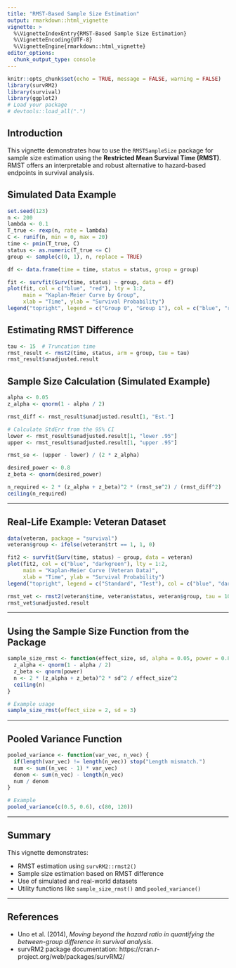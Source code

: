 ```yaml
---
title: "RMST-Based Sample Size Estimation"
output: rmarkdown::html_vignette
vignette: >
  %\VignetteIndexEntry{RMST-Based Sample Size Estimation}
  %\VignetteEncoding{UTF-8}
  %\VignetteEngine{rmarkdown::html_vignette}
editor_options: 
  chunk_output_type: console
---
```


```r
knitr::opts_chunk$set(echo = TRUE, message = FALSE, warning = FALSE)
library(survRM2)
library(survival)
library(ggplot2)
# Load your package
# devtools::load_all(".")
```

## Introduction

This vignette demonstrates how to use the `RMSTSampleSize` package for sample size estimation using the **Restricted Mean Survival Time (RMST)**. RMST offers an interpretable and robust alternative to hazard-based endpoints in survival analysis.

## Simulated Data Example

```r
set.seed(123)
n <- 200
lambda <- 0.1
T_true <- rexp(n, rate = lambda)
C <- runif(n, min = 0, max = 20)
time <- pmin(T_true, C)
status <- as.numeric(T_true <= C)
group <- sample(c(0, 1), n, replace = TRUE)

df <- data.frame(time = time, status = status, group = group)

fit <- survfit(Surv(time, status) ~ group, data = df)
plot(fit, col = c("blue", "red"), lty = 1:2,
     main = "Kaplan-Meier Curve by Group",
     xlab = "Time", ylab = "Survival Probability")
legend("topright", legend = c("Group 0", "Group 1"), col = c("blue", "red"), lty = 1:2)
```

## Estimating RMST Difference

```r
tau <- 15  # Truncation time
rmst_result <- rmst2(time, status, arm = group, tau = tau)
rmst_result$unadjusted.result
```

## Sample Size Calculation (Simulated Example)

```r
alpha <- 0.05
z_alpha <- qnorm(1 - alpha / 2)

rmst_diff <- rmst_result$unadjusted.result[1, "Est."]

# Calculate StdErr from the 95% CI
lower <- rmst_result$unadjusted.result[1, "lower .95"]
upper <- rmst_result$unadjusted.result[1, "upper .95"]

rmst_se <- (upper - lower) / (2 * z_alpha)

desired_power <- 0.8
z_beta <- qnorm(desired_power)

n_required <- 2 * (z_alpha + z_beta)^2 * (rmst_se^2) / (rmst_diff^2)
ceiling(n_required)

```

---

## Real-Life Example: Veteran Dataset

```r
data(veteran, package = "survival")
veteran$group <- ifelse(veteran$trt == 1, 1, 0)

fit2 <- survfit(Surv(time, status) ~ group, data = veteran)
plot(fit2, col = c("blue", "darkgreen"), lty = 1:2,
     main = "Kaplan-Meier Curve (Veteran Data)",
     xlab = "Time", ylab = "Survival Probability")
legend("topright", legend = c("Standard", "Test"), col = c("blue", "darkgreen"), lty = 1:2)
```

```r
rmst_vet <- rmst2(veteran$time, veteran$status, veteran$group, tau = 100)
rmst_vet$unadjusted.result
```

---

## Using the Sample Size Function from the Package

```r
sample_size_rmst <- function(effect_size, sd, alpha = 0.05, power = 0.8) {
  z_alpha <- qnorm(1 - alpha / 2)
  z_beta <- qnorm(power)
  n <- 2 * (z_alpha + z_beta)^2 * sd^2 / effect_size^2
  ceiling(n)
}

# Example usage
sample_size_rmst(effect_size = 2, sd = 3)
```

---

## Pooled Variance Function

```r
pooled_variance <- function(var_vec, n_vec) {
  if(length(var_vec) != length(n_vec)) stop("Length mismatch.")
  num <- sum((n_vec - 1) * var_vec)
  denom <- sum(n_vec) - length(n_vec)
  num / denom
}

# Example
pooled_variance(c(0.5, 0.6), c(80, 120))
```

---

## Summary

This vignette demonstrates:

- RMST estimation using `survRM2::rmst2()`
- Sample size estimation based on RMST difference
- Use of simulated and real-world datasets
- Utility functions like `sample_size_rmst()` and `pooled_variance()`

---

## References

- Uno et al. (2014), *Moving beyond the hazard ratio in quantifying the between-group difference in survival analysis*.
- survRM2 package documentation: https://cran.r-project.org/web/packages/survRM2/
